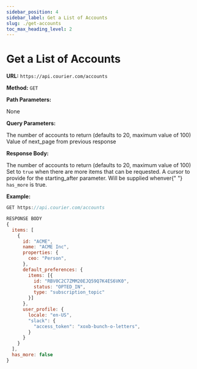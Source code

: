 ```yaml
---
sidebar_position: 4
sidebar_label: Get a List of Accounts
slug: ./get-accounts
toc_max_heading_level: 2
---
```



# Get a List of Accounts

**URL:** `https://api.courier.com/accounts`

**Method:** `GET`

**Path Parameters:**

None

**Query Parameters:**

<Params>
  <Param name="limit" type="number">
    The number of accounts to return (defaults to 20, maximum value of 100)
  </Param>
  <Param name="starting_after" type="string">
    Value of next_page from previous response
  </Param>
</Params>

**Response Body:**

<Params>
  <Param name="items" type="array<Account>">
    The number of accounts to return (defaults to 20, maximum value of 100)
    <ChildParams name="account type">
      <AccountResponse />
    </ChildParams>
  </Param>
  <Param name="has_more" type="boolean">
    Set to <code>true</code> when there are more items that can be requested.
  </Param>
  <Param name="next_page" type="string?">
    A cursor to provide for the starting_after parameter. Will be supplied whenver{" "}
    <code>has_more</code> is true.
  </Param>
</Params>

**Example:**

```js
GET https://api.courier.com/accounts

RESPONSE BODY
{
  items: [
    {
      id: "ACME",
      name: "ACME Inc",
      properties: {
        ceo: "Person",
      },
      default_preferences: {
        items: [{
          id: "RBV0C2C7ZMM20EJQ59Q7K4ES6VK0",
          status: "OPTED_IN",
          type: "subscription_topic"
        }]
      },
      user_profile: {
        locale: "en-US",
        "slack": {
          "access_token": "xoxb-bunch-o-letters",
        }
      }
    }
  ],
  has_more: false
}
```
